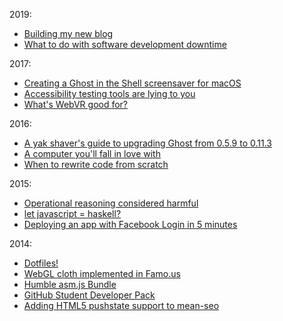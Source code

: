 2019:

- [Building my new blog](/new-blog)
- [What to do with software development downtime](/downtime)

2017:

- [Creating a Ghost in the Shell screensaver for macOS](/ghost-in-the-screensaver)
- [Accessibility testing tools are lying to you](/lying-a11y-tools)
- [What's WebVR good for?](/why-webvr)

2016:

- [A yak shaver's guide to upgrading Ghost from 0.5.9 to 0.11.3](/yak-shaving-ghost)
- [A computer you'll fall in love with](/computer)
- [When to rewrite code from scratch](/rewrite-from-scratch)

2015:

- [Operational reasoning considered harmful](/operational-reasoning)
- [let javascript = haskell?](/let-javascript-haskell)
- [Deploying an app with Facebook Login in 5 minutes](/meteor-sso)

2014:

- [Dotfiles!](/dotfiles)
- [WebGL cloth implemented in Famo.us](/famous-cloth)
- [Humble asm.js Bundle](/humble-asm)
- [GitHub Student Developer Pack](/github-pack)
- [Adding HTML5 pushstate support to mean-seo](/mean-seo)
